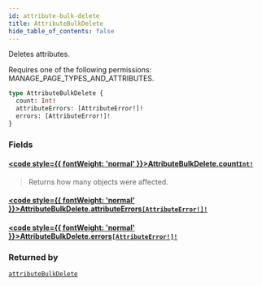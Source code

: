```yaml
---
id: attribute-bulk-delete
title: AttributeBulkDelete
hide_table_of_contents: false
---
```








Deletes attributes. 

Requires one of the following permissions: MANAGE_PAGE_TYPES_AND_ATTRIBUTES.

```graphql
type AttributeBulkDelete {
  count: Int!
  attributeErrors: [AttributeError!]!
  errors: [AttributeError!]!
}
```


### Fields

#### [<code style={{ fontWeight: 'normal' }}>AttributeBulkDelete.<b>count</b></code>](#)<Bullet />[`Int!`](../../../developer/api-reference/scalars/int) <Badge class="secondary" text="non-null"/> <Badge class="secondary" text="scalar"/>
> Returns how many objects were affected.
> 

#### [<code style={{ fontWeight: 'normal' }}>AttributeBulkDelete.<b>attributeErrors</b></code>](#)<Bullet />[`[AttributeError!]!`](../../../developer/api-reference/objects/attribute-error) <Badge class="secondary" text="non-null"/> <Badge class="secondary" text="object"/>
> 
> 

#### [<code style={{ fontWeight: 'normal' }}>AttributeBulkDelete.<b>errors</b></code>](#)<Bullet />[`[AttributeError!]!`](../../../developer/api-reference/objects/attribute-error) <Badge class="secondary" text="non-null"/> <Badge class="secondary" text="object"/>
> 
> 



### Returned by

[`attributeBulkDelete`](../../../developer/api-reference/mutations/attribute-bulk-delete)  <Badge class="secondary" text="mutation"/>



